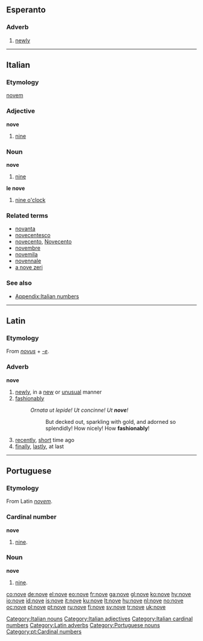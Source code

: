 ==Esperanto==

===Adverb===
{{eo-adv}}

# [[newly]]

----

==Italian==
{{cardinalbox|it|8|9|10|otto|dieci|ord=nono}}
===Etymology===
{{L.|it}} [[novem]]

===Adjective===
'''nove''' {{m|f|inv}}

# [[nine]]

===Noun===
'''nove''' {{m|inv}}

# [[nine]]

'''le nove''' {{f|plural}}

# [[nine o'clock]]

===Related terms===
*[[novanta]]
*[[novecentesco]]
*[[novecento]], [[Novecento]]
*[[novembre]]
*[[novemila]]
*[[novennale]]
*[[a nove zeri]]

===See also===
*[[Appendix:Italian numbers]]

[[Category:Italian nouns]]
[[Category:Italian adjectives]]
[[Category:Italian cardinal numbers]]

----

==Latin==

===Etymology===
From ''[[novus]]'' + ''[[-e]]''.

===Adverb===
'''nove'''

# [[newly]], in a [[new]] or [[unusual]] manner
# [[fashionably]]
#: ''Ornata ut lepide! Ut concinne! Ut '''nove'''!''
#:: But decked out, sparkling with gold, and adorned so splendidly! How nicely! How '''fashionably'''!
# [[recently]], [[short]] time ago
# [[finally]], [[lastly]], at last

[[Category:Latin adverbs]]

----

==Portuguese==

===Etymology===
From Latin ''[[novem]]''.

===Cardinal number===
'''nove'''

# [[nine]].

===Noun===
'''nove''' {{m}}

# [[nine]].

[[Category:Portuguese nouns]]
[[Category:pt:Cardinal numbers]]

[[co:nove]]
[[de:nove]]
[[el:nove]]
[[eo:nove]]
[[fr:nove]]
[[ga:nove]]
[[gl:nove]]
[[ko:nove]]
[[hy:nove]]
[[io:nove]]
[[id:nove]]
[[is:nove]]
[[it:nove]]
[[ku:nove]]
[[lt:nove]]
[[hu:nove]]
[[nl:nove]]
[[no:nove]]
[[oc:nove]]
[[pl:nove]]
[[pt:nove]]
[[ru:nove]]
[[fi:nove]]
[[sv:nove]]
[[tr:nove]]
[[uk:nove]]